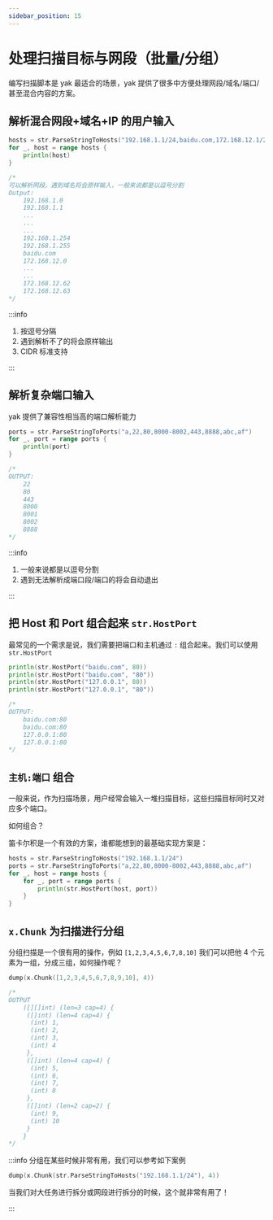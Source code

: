 ```yaml
---
sidebar_position: 15
---
```


# 处理扫描目标与网段（批量/分组）

编写扫描脚本是 yak 最适合的场景，yak 提供了很多中方便处理网段/域名/端口/甚至混合内容的方案。

## 解析混合网段+域名+IP 的用户输入

```go
hosts = str.ParseStringToHosts("192.168.1.1/24,baidu.com,172.168.12.1/26")
for _, host = range hosts {
    println(host)
}

/*
可以解析网段，遇到域名将会原样输入，一般来说都是以逗号分割
Output:
    192.168.1.0
    192.168.1.1
    ...
    ...
    ...
    192.168.1.254
    192.168.1.255
    baidu.com
    172.168.12.0
    ...
    ...
    172.168.12.62
    172.168.12.63
*/
```

:::info

1. 按逗号分隔
2. 遇到解析不了的将会原样输出
3. CIDR 标准支持

:::

## 解析复杂端口输入

yak 提供了兼容性相当高的端口解析能力

```go
ports = str.ParseStringToPorts("a,22,80,8000-8002,443,8888,abc,af")
for _, port = range ports {
    println(port)
}

/*
OUTPUT:
    22
    80
    443
    8000
    8001
    8002
    8888
*/
```

:::info

1. 一般来说都是以逗号分割
2. 遇到无法解析成端口段/端口的将会自动退出

:::

## 把 Host 和 Port 组合起来 `str.HostPort`

最常见的一个需求是说，我们需要把端口和主机通过 `:` 组合起来。我们可以使用 `str.HostPort`

```go
println(str.HostPort("baidu.com", 80))
println(str.HostPort("baidu.com", "80"))
println(str.HostPort("127.0.0.1", 80))
println(str.HostPort("127.0.0.1", "80"))

/*
OUTPUT:
    baidu.com:80
    baidu.com:80
    127.0.0.1:80
    127.0.0.1:80
*/
```

## `主机:端口` 组合

一般来说，作为扫描场景，用户经常会输入一堆扫描目标，这些扫描目标同时又对应多个端口。

如何组合？

笛卡尔积是一个有效的方案，谁都能想到的最基础实现方案是：

```go
hosts = str.ParseStringToHosts("192.168.1.1/24")
ports = str.ParseStringToPorts("a,22,80,8000-8002,443,8888,abc,af")
for _, host = range hosts {
    for _, port = range ports {
        println(str.HostPort(host, port))
    }
}
```

## `x.Chunk` 为扫描进行分组

分组扫描是一个很有用的操作，例如 `[1,2,3,4,5,6,7,8,10]` 我们可以把他 4 个元素为一组，分成三组，如何操作呢？

```go
dump(x.Chunk([1,2,3,4,5,6,7,8,9,10], 4))

/*
OUTPUT
    ([][]int) (len=3 cap=4) {
     ([]int) (len=4 cap=4) {
      (int) 1,
      (int) 2,
      (int) 3,
      (int) 4
     },
     ([]int) (len=4 cap=4) {
      (int) 5,
      (int) 6,
      (int) 7,
      (int) 8
     },
     ([]int) (len=2 cap=2) {
      (int) 9,
      (int) 10
     }
    }
*/
```

:::info 分组在某些时候非常有用，我们可以参考如下案例

```go
dump(x.Chunk(str.ParseStringToHosts("192.168.1.1/24"), 4))
```

当我们对大任务进行拆分或网段进行拆分的时候，这个就非常有用了！

:::